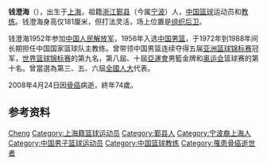 '''钱澄海'''（{{bd|1934年||2008年|4月24日|catIdx=Q钱}}），出生于[[上海|上海]]，祖籍[[浙江|浙江]][[鄞县|鄞县]]（今属[[宁波|宁波]]）人，[[中华人民共和国|中国]][[篮球|篮球]]运动员和[[教练|教练]]。钱澄海身高仅181厘米，但打法灵活，场上位置是[[组织后卫|组织后卫]]。

钱澄海1952年参加[[中国人民解放军|中国人民解放军]]，1956年入选[[中国男篮|中国男篮]]，于1972年到1988年间长期担任中国国家篮球队主教练。曾带领中国男篮连续夺得五届[[亚洲篮球锦标赛|亚洲篮球锦标赛]]冠军，[[世界篮球锦标赛|世界篮球锦标赛]]的第九名，第八屆、十屆[[亞運會|亞運會]]男籃金牌和[[奥运会|奥运会]]篮球赛的第十名。曾當選為第三、五、六屆[[全國人大|全國人大]]代表。

2008年4月24日因[[骨癌|骨癌]]病逝，終年74歲。

== 参考资料 ==
{{reflist}}

{{新中国成立35年来杰出教练员、杰出运动员}}
{{建国40年以来80名杰出教练员、运动员}}
{{新中国篮球50杰}}
{{中国男篮主教练}}
{{1975年男篮亚锦赛中国队阵容}}
{{1977年男篮亚锦赛中国队阵容}}
{{1978年男篮世锦赛中国队阵容}}
{{1983年男篮亚锦赛中国队阵容}}
{{1984年奥运会男子篮球中国参赛名单}}
{{1985年男篮亚锦赛中国队阵容}}
{{1986年男篮世锦赛中国队阵容}}
{{1987年男篮亚锦赛中国队阵容}}
{{1988年奥运会男子篮球中国参赛名单}}

{{Authority control}}
{{DEFAULTSORT:Qian钱}}
[[Category:钱姓|Cheng]]
[[Category:上海籍篮球运动员|Category:上海籍篮球运动员]]
[[Category:鄞县人|Category:鄞县人]]
[[Category:宁波裔上海人|Category:宁波裔上海人]]
[[Category:中国男子篮球运动员|Category:中国男子篮球运动员]]
[[Category:中国篮球教练|Category:中国篮球教练]]
[[Category:罹患骨癌逝世者|Category:罹患骨癌逝世者]]
